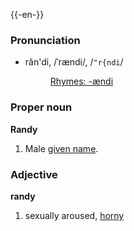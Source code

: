 {{-en-}}

===Pronunciation===
*răn'di, /ˈrændi/, /<tt>"r{ndi</tt>/
*:[[Rhymes:English:-ændi|Rhymes: -ændi]]

===Proper noun===
'''Randy'''

#Male [[given name]].

===Adjective===
'''randy'''
#sexually aroused, [[horny]]